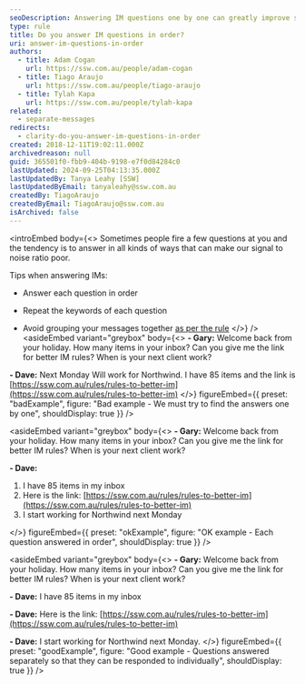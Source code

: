 ```yaml
---
seoDescription: Answering IM questions one by one can greatly improve signal to noise ratio and make communication more efficient. To do this, simply respond to each question separately, repeating its keywords as necessary.
type: rule
title: Do you answer IM questions in order?
uri: answer-im-questions-in-order
authors:
  - title: Adam Cogan
    url: https://ssw.com.au/people/adam-cogan
  - title: Tiago Araujo
    url: https://ssw.com.au/people/tiago-araujo
  - title: Tylah Kapa
    url: https://ssw.com.au/people/tylah-kapa
related:
  - separate-messages
redirects:
  - clarity-do-you-answer-im-questions-in-order
created: 2018-12-11T19:02:11.000Z
archivedreason: null
guid: 365501f0-fbb9-404b-9198-e7f0d84284c0
lastUpdated: 2024-09-25T04:13:35.000Z
lastUpdatedBy: Tanya Leahy [SSW]
lastUpdatedByEmail: tanyaleahy@ssw.com.au
createdBy: TiagoAraujo
createdByEmail: TiagoAraujo@ssw.com.au
isArchived: false
---
```


<introEmbed
  body={<>
Sometimes people fire a few questions at you and the tendency is to answer in all kinds of ways that can make our signal to noise ratio poor.

Tips when answering IMs:

* Answer each question in order

* Repeat the keywords of each question

* Avoid grouping your messages together [as per the rule](/separate-messages)
  </>}
/>
<asideEmbed
  variant="greybox"
  body={<>
    **- Gary:**
Welcome back from your holiday. How many items in your inbox? Can you give me the link for better IM rules? When is your next client work?

**- Dave:**
Next Monday
Will work for Northwind. I have 85 items and the link is [https://ssw.com.au/rules/rules-to-better-im](https://ssw.com.au/rules/rules-to-better-im)
  </>}
  figureEmbed={{
    preset: "badExample",
    figure: "Bad example - We must try to find the answers one by one",
    shouldDisplay: true
  }}
/>

<asideEmbed
  variant="greybox"
  body={<>
    **- Gary:**
Welcome back from your holiday. How many items in your inbox? Can you give me the link for better IM rules? When is your next client work?

**- Dave:**

1. I have 85 items in my inbox
2. Here is the link: [https://ssw.com.au/rules/rules-to-better-im](https://ssw.com.au/rules/rules-to-better-im)
3. I start working for Northwind next Monday

  </>}
  figureEmbed={{
    preset: "okExample",
    figure: "OK example - Each question answered in order",
    shouldDisplay: true
  }}
/>

<asideEmbed
  variant="greybox"
  body={<>
    **- Gary:**
Welcome back from your holiday. How many items in your inbox? Can you give me the link for better IM rules? When is your next client work?

**- Dave:**
I have 85 items in my inbox

**- Dave:**
Here is the link: [https://ssw.com.au/rules/rules-to-better-im](https://ssw.com.au/rules/rules-to-better-im)

**- Dave:**
I start working for Northwind next Monday.
  </>}
  figureEmbed={{
    preset: "goodExample",
    figure: "Good example - Questions answered separately so that they can be responded to individually",
    shouldDisplay: true
  }}
/>
